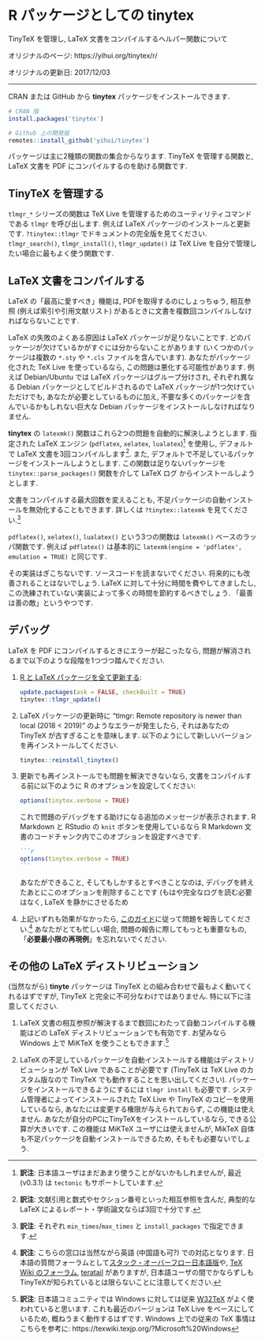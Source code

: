 # R パッケージとしての **tinytex** {#r}

TinyTeX を管理し, LaTeX 文書をコンパイルするヘルパー関数について

オリジナルのページ: https://yihui.org/tinytex/r/

オリジナルの更新日: 2017/12/03

----

CRAN または GitHub から **tinytex** パッケージをインストールできます.

```r
# CRAN 版
install.packages('tinytex')

# Github 上の開発版
remotes::install_github('yihui/tinytex')
```

パッケージは主に2種類の関数の集合からなります. TinyTeX を管理する関数と, LaTeX 文書を PDF にコンパイルするのを助ける関数です.

## TinyTeX を管理する

`tlmgr_*` シリーズの関数は TeX Live を管理するためのユーティリティコマンドである `tlmgr`  を呼び出します. 例えば LaTeX パッケージのインストールと更新です. `?tinytex::tlmgr` でドキュメントの完全版を見てください. `tlmgr_search()`, `tlmgr_install()`, `tlmgr_update()` は TeX Live を自分で管理したい場合に最もよく使う関数です.

## LaTeX 文書をコンパイルする

LaTeX の「最高に愛すべき」機能は, PDFを取得するのにしょっちゅう,  相互参照 (例えば索引や引用文献リスト) があるときに文書を複数回コンパイルしなければならないことです.

LaTeX の失敗のよくある原因は LaTeX パッケージが足りないことです. どのパッケージが欠けているかがすぐには分からないことがあります (いくつかのパッケージは複数の `*.sty` や `*.cls` ファイルを含んでいます). あなたがパッケージ化された TeX Live を使っているなら,  この問題は悪化する可能性があります. 例えば Debian/Ubuntu では LaTeX パッケージはグループ分けされ, それぞれ異なる Debian パッケージとしてビルドされるので LaTeX パッケージが1つ欠けていただけでも, あなたが必要としているものに加え, 不要な多くのパッケージを含んでいるかもしれない巨大な Debian パッケージをインストールしなければなりません.

**tinytex** の `latexmk()` 関数はこれら2つの問題を自動的に解決しようとします. 指定された LaTeX エンジン (`pdflatex`, `xelatex`, `lualatex`)^[**訳注**: 日本語ユーザはまだあまり使うことがないかもしれませんが, 最近 (v0.3.1) は `tectonic` もサポートしています.] を使用し, デフォルトで LaTeX 文書を3回コンパイルします^[**訳注**: 文献引用と数式やセクション番号といった相互参照を含んだ, 典型的な LaTeX によるレポート・学術論文ならば3回で十分です.]. また, デフォルトで不足しているパッケージをインストールしようとします. この関数は足りないパッケージを `tinytex::parse_packages()` 関数を介して LaTeX ログ からインストールしようとします.

文書をコンパイルする最大回数を変えることも, 不足パッケージの自動インストールを無効化することもできます. 詳しくは `?tinytex::latexmk` を見てください.^[**訳注**: それぞれ `min_times`/`max_times` と `install_packages` で指定できます.]

`pdflatex()`, `xelatex()`, `lualatex()` という3つの関数は `latexmk()` ベースのラッパ関数です. 例えば `pdflatex()` は基本的に `latexmk(engine = 'pdflatex', emulation = TRUE)` と同じです.

その実装はぎこちないです. ソースコードを読まないでください. 将来的にも改善されることはないでしょう. LaTeX に対して十分に時間を費やしてきましたし, この洗練されていない実装によって多くの時間を節約するべきでしょう. 「最善は善の敵」というやつです.

## デバッグ

LaTeX を PDF にコンパイルするときにエラーが起こったなら, 問題が解消されるまで以下のような段階を1つづつ踏んでください.

1. [R と LaTeX パッケージを全て更新する](/en/2017/05/when-in-doubt-upgrade/):

    ```r
    update.packages(ask = FALSE, checkBuilt = TRUE)
    tinytex::tlmgr_update()
    ```

1. LaTeX パッケージの更新時に "tlmgr: Remote repository is newer than local (2018 < 2019)" のようなエラーが発生したら, それはあなたの TinyTeX が古すぎることを意味します. 以下のようにして新しいバージョンを再インストールしてください.

    ```r
    tinytex::reinstall_tinytex()
    ```

1. 更新でも再インストールでも問題を解決できないなら, 文書をコンパイルする前に以下のように R のオプションを設定してください:

    ```r
    options(tinytex.verbose = TRUE)
    ```

    これで問題のデバッグをする助けになる追加のメッセージが表示されます. R Markdown と RStudio の `knit` ボタンを使用しているなら R Markdown 文書のコードチャンク内でこのオプションを設定すべきです.
    
    ````md
    ```r
    options(tinytex.verbose = TRUE)
    ```
    ````

    あなたができること, そしてもしかするとすべきことなのは, デバッグを終えたあとにこのオプションを削除することです (もはや完全なログを読む必要はなく, LaTeX を静かにさせるため

1. 上記いずれも効果がなかったら, [このガイド](/issue/)に従って問題を報告してください.^[**訳注**: こちらの窓口は当然ながら英語 (中国語も可?) での対応となります. 日本語の質問フォーラムとして[スタック・オーバーフロー日本語版](https://ja.stackoverflow.com/questions/tagged/latex)や, [TeX Wiki のフォーラム](https://oku.edu.mie-u.ac.jp/tex/), [teratail ](https://teratail.com/tags/LaTeX) がありますが, 日本語ユーザの間でかならずしもTinyTeXが知られているとは限らないことに注意してください.] あなたがとても忙しい場合, 問題の報告に際してもっとも重要なもの, 「**必要最小限の再現例**」を忘れないでください.

## その他の LaTeX ディストリビューション

(当然ながら) **tinyte** パッケージは TinyTeX との組み合わせで最もよく動いてくれるはずですが, TinyTeX と完全に不可分なわけではありません. 特に以下に注意してください.

1. LaTeX 文書の相互参照が解決するまで数回にわたって自動コンパイルする機能はどの LaTeX ディストリビューションでも有効です. お望みなら Windows 上で MiKTeX を使うこともできます.^[**訳注**: 日本語コミュニティでは Windows に対しては従来 [W32TeX](http://w32tex.org/) がよく使われていると思います. これも最近のバージョンは TeX Live をベースにしているため, 概ねうまく動作するはずです. Windows 上での従来の TeX 事情はこちらを参考に: https://texwiki.texjp.org/?Microsoft%20Windows]

1. LaTeX の不足しているパッケージを自動インストールする機能はディストリビューションが TeX Live であることが必要です (TinyTeX は TeX Live のカスタム版なので TinyTeX でも動作することを思い出してください). パッケージをインストールできるようにするには `tlmgr install` も必要です. システム管理者によってインストールされた TeX Live や TinyTeX のコピーを使用しているなら, あなたには変更する権限が与えられておらず, この機能は使えません. あなたが自分のPCにTinyTeXをインストールしているなら, できる公算が大きいです. この機能は MiKTeX ユーザには使えませんが, MikTeX 自体も不足パッケージを自動インストールできるため, そもそも必要ないでしょう.
